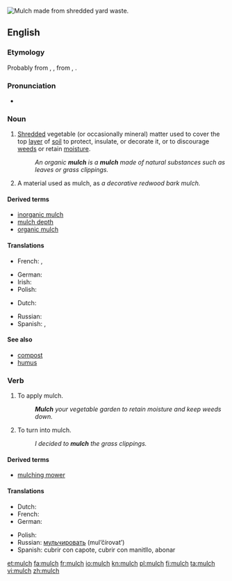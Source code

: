 {{wikipedia}}
[[Image:Mulch shredded yard waste.JPG|thumb|right|Mulch made from shredded yard waste.]]
{{also|Mulch}}
==English==

===Etymology===
Probably from {{etyl|enm}} {{term|melsche|lang=enm}}, {{term|molsh||soft|lang=enm}}, from {{etyl|ang}} {{term|melsc|lang=ang}}, {{term|milisc||mellow, mild|lang=ang}}.

===Pronunciation===
* {{IPA|/mʌltʃ/}}

===Noun===
{{en-noun|es|-}}

# {{uncountable|agriculture}} [[shred|Shredded]] vegetable (or occasionally mineral) matter used to cover the top [[layer]] of [[soil]] to protect, insulate, or decorate it, or to discourage [[weed]]s or retain [[moisture]].
#: ''An organic '''mulch''' is a '''mulch''' made of natural substances such as leaves or grass clippings.''
# {{countable|agriculture}} A material used as mulch, as ''a decorative redwood bark mulch.''

====Derived terms====
* [[inorganic mulch]]
* [[mulch depth]]
* [[organic mulch]]

====Translations====
{{trans-top|Shredded matter for covering the soil}}
* French: {{t+|fr|paillage|f}}, {{t+|fr|paillis|m}}
{{trans-mid}}
* German: {{t+|de|Mulch|m}}
* Irish: {{t|ga|móta|m}}
* Polish: {{t|pl|mulcz|m}}
{{trans-bottom}}
{{checktrans-top}}
* Dutch: {{t-|nl|mulch}}
{{trans-mid}}
* Russian: {{t|ru|мульча|tr=múl’ča|f}}
* Spanish: {{t|es|capote|m}}, {{t|es|mantillo|m}}
{{trans-bottom}}

====See also====
* [[compost]]
* [[humus]]

===Verb===
{{en-verb|mulch|es}}

# {{agriculture}} To apply mulch.
#: '''''Mulch''' your vegetable garden to retain moisture and keep weeds down.''
# {{agriculture}} To turn into mulch.
#: ''I decided to '''mulch''' the grass clippings.''

====Derived terms====
* [[mulching mower]]

====Translations====
{{trans-top|to apply mulch}}
* Dutch: {{t-|nl|mulchen}}
* French: {{t|fr|pailler}}
* German: {{t-|de|mulchen}}
{{trans-mid}}
* Polish: {{t+|pl|mulczować}}
* Russian: [[мульчировать]] (mul’čírovat’)
* Spanish: cubrir con capote, cubrir con manitllo, abonar
{{trans-bottom}}

[[et:mulch]]
[[fa:mulch]]
[[fr:mulch]]
[[io:mulch]]
[[kn:mulch]]
[[pl:mulch]]
[[fi:mulch]]
[[ta:mulch]]
[[vi:mulch]]
[[zh:mulch]]